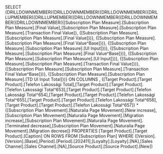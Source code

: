 SELECT {DRILLDOWNMEMBER({DRILLDOWNMEMBER({DRILLDOWNMEMBER({DRILLUPMEMBER({DRILLUPMEMBER({DRILLDOWNMEMBER({DRILLDOWNMEMBER({DRILLDOWNMEMBER({[Subscription Plan Measure].[Subscription Plan Measure].[Final Value],[Subscription Plan Measure].[Subscription Plan Measure].[Transaction Final Value]}, {[Subscription Plan Measure].[Subscription Plan Measure].[Final Value]})}, {[Subscription Plan Measure].[Subscription Plan Measure].[Final Value^Base]})}, {[Subscription Plan Measure].[Subscription Plan Measure].[UI Input]})}, {[Subscription Plan Measure].[Subscription Plan Measure].[Final Value^Base]})}, {[Subscription Plan Measure].[Subscription Plan Measure].[UI Input]})}, {[Subscription Plan Measure].[Subscription Plan Measure].[Transaction Final Value]})}, {[Subscription Plan Measure].[Subscription Plan Measure].[Transaction Final Value^Base]})}, {[Subscription Plan Measure].[Subscription Plan Measure].[TD UI Input Total]})} ON COLUMNS , {[Target Product].[Target Product].[Telefon Lakossági Total],[Target Product].[Target Product].[Telefon Lakossági Total^653],[Target Product].[Target Product].[Telefon Lakossági Total^654],[Target Product].[Target Product].[Telefon Lakossági Total^655],[Target Product].[Target Product].[Telefon Lakossági Total^656],[Target Product].[Target Product].[Telefon Lakossági Total^657]} * {[Subscription Plan Movement].[Naturalia Page Movement].[New increase],[Subscription Plan Movement].[Naturalia Page Movement].[Migration increase],[Subscription Plan Movement].[Naturalia Page Movement].[Terminated decrease],[Subscription Plan Movement].[Naturalia Page Movement].[Migration decrese]} PROPERTIES [Target Product].[Target Product].[Caption]  ON ROWS FROM [Subscription Plan] WHERE ([Version].[Version].[Base],[Period].[Period].[202411],[Loyalty].[Loyalty].[NA],[Sales Channel].[Sales Channel].[NA],[Source Product].[Source Product].[New])